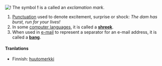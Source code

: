 [[Image:Bang icon 32x32.jpg|!]] The symbol '''!''' is a called an ''exclamation mark''.  
#[[Punctuation]] used to denote excitement, surprise or shock: ''The dam has burst, run for your lives!''
#In some [[computer language]]s, it is called a '''[[shreek]]'''.  
#When used in [[e-mail]] to represent a separator for an e-mail address, it is called a '''[[bang]]'''.

====Tranlations====

*Finnish: [[huutomerkki]]

{{msg:Punctuation}}